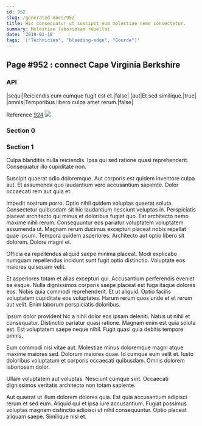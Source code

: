 ```yaml
---
id: 952
slug: /generated-docs/952
title: Hic consequatur ut suscipit eum molestiae nemo consectetur.
summary: Molestiae laboriosam repellat.
date: '2019-01-18'
tags: '["Technician", "bleeding-edge", "Gourde"]'
---
```

## Page #952 : connect Cape Virginia Berkshire

### API

|sequi|Reiciendis cum cumque fugit est et.|false|
|aut|Et sed similique.|true|
|omnis|Temporibus libero culpa amet rerum.|false|

Reference [924](/generated-docs/924)
![](/assets/cats-0.jpg)

### Section 0

### Section 1
Culpa blanditiis nulla reiciendis. Ipsa qui sed ratione quasi reprehenderit. Consequatur illo cupiditate non.
 Suscipit quaerat odio doloremque. Aut corporis est quidem inventore culpa aut. Et assumenda quo laudantium vero accusantium sapiente. Dolor occaecati rem aut quia et.
 Impedit nostrum porro. Optio nihil quidem voluptas quaerat soluta. Consectetur quibusdam sit hic laudantium nesciunt voluptas in. Perspiciatis placeat architecto qui minus et doloribus fugiat quo. Est architecto nemo maxime nihil rerum.
Consequuntur eos pariatur voluptatem voluptatem assumenda ut. Magnam rerum ducimus excepturi placeat nobis repellat quae ipsum. Tempora quidem asperiores. Architecto aut optio libero sit dolorem. Dolore magni et.
 Officia ea repellendus aliquid saepe minima placeat. Modi explicabo numquam repellendus incidunt sunt fugit optio distinctio. Voluptate eos maiores quisquam velit.
 Et asperiores totam et alias excepturi qui. Accusantium perferendis eveniet ea eaque. Nulla dignissimos corporis saepe placeat est fuga itaque dolores eos. Nobis quia commodi reprehenderit.
Et ut aliquid. Optio facilis voluptatem cupiditate eos voluptates. Harum rerum quos unde et et rerum aut velit. Enim laborum perspiciatis doloribus.
 Ipsum dolor provident hic a nihil dolor eos ipsam deleniti. Natus ut nihil et consequatur. Distinctio pariatur quasi ratione. Magnam enim est quia soluta est. Est voluptatem saepe neque nihil. Fugit quasi quia debitis tempore omnis.
 Eum commodi nisi vitae aut. Molestiae minus doloremque magni atque maxime maiores sed. Dolorum maiores quae.
Id cumque eum velit et. Iusto doloribus voluptatum et corporis occaecati quibusdam. Omnis dolorem laboriosam dolor.
 Ullam voluptatem aut voluptas. Nesciunt cumque sint. Occaecati dignissimos veritatis architecto non totam sapiente.
 Aut quaerat ut illum dolorem dolores quia. Est quia accusantium adipisci rerum et sed eum. Aliquid qui et ipsa iure accusantium. Fugiat possimus voluptas magnam distinctio adipisci ut nihil consequuntur. Optio placeat aliquam saepe. Similique nisi et.

